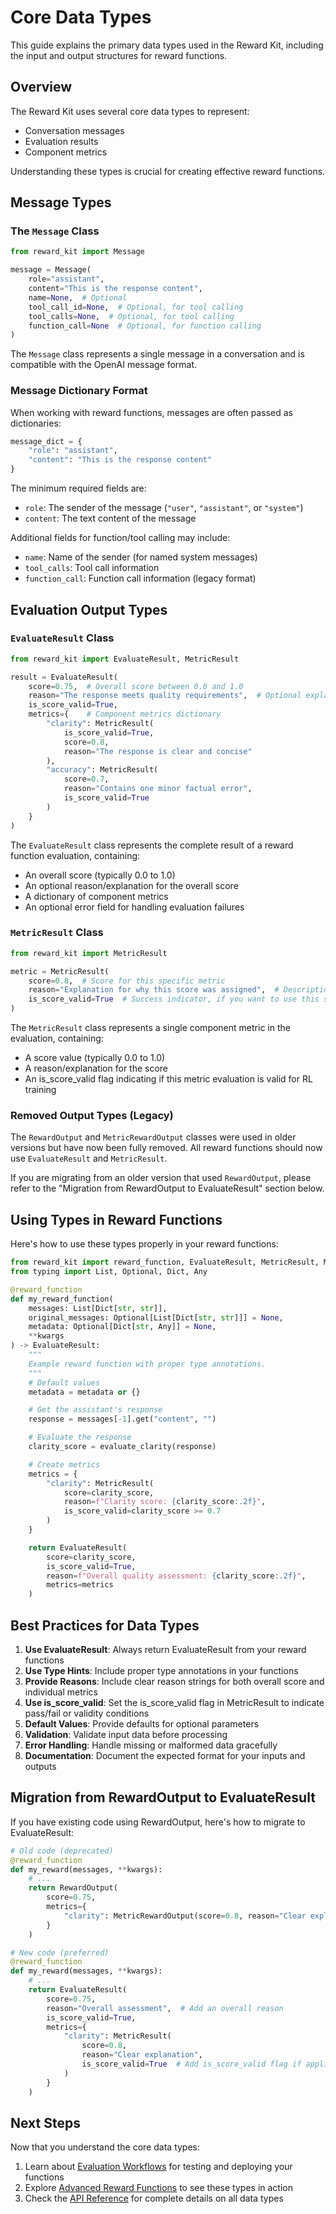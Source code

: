# Core Data Types

This guide explains the primary data types used in the Reward Kit, including the input and output structures for reward functions.

## Overview

The Reward Kit uses several core data types to represent:
- Conversation messages
- Evaluation results
- Component metrics

Understanding these types is crucial for creating effective reward functions.

## Message Types

### The `Message` Class

```python
from reward_kit import Message

message = Message(
    role="assistant",
    content="This is the response content",
    name=None,  # Optional
    tool_call_id=None,  # Optional, for tool calling
    tool_calls=None,  # Optional, for tool calling
    function_call=None  # Optional, for function calling
)
```

The `Message` class represents a single message in a conversation and is compatible with the OpenAI message format.

### Message Dictionary Format

When working with reward functions, messages are often passed as dictionaries:

```python
message_dict = {
    "role": "assistant",
    "content": "This is the response content"
}
```

The minimum required fields are:
- `role`: The sender of the message (`"user"`, `"assistant"`, or `"system"`)
- `content`: The text content of the message

Additional fields for function/tool calling may include:
- `name`: Name of the sender (for named system messages)
- `tool_calls`: Tool call information
- `function_call`: Function call information (legacy format)

## Evaluation Output Types

### `EvaluateResult` Class

```python
from reward_kit import EvaluateResult, MetricResult

result = EvaluateResult(
    score=0.75,  # Overall score between 0.0 and 1.0
    reason="The response meets quality requirements",  # Optional explanation
    is_score_valid=True,
    metrics={    # Component metrics dictionary
        "clarity": MetricResult(
            is_score_valid=True,
            score=0.8,
            reason="The response is clear and concise"
        ),
        "accuracy": MetricResult(
            score=0.7,
            reason="Contains one minor factual error",
            is_score_valid=True
        )
    }
)
```

The `EvaluateResult` class represents the complete result of a reward function evaluation, containing:
- An overall score (typically 0.0 to 1.0)
- An optional reason/explanation for the overall score
- A dictionary of component metrics
- An optional error field for handling evaluation failures

### `MetricResult` Class

```python
from reward_kit import MetricResult

metric = MetricResult(
    score=0.8,  # Score for this specific metric
    reason="Explanation for why this score was assigned",  # Description
    is_score_valid=True  # Success indicator, if you want to use this score for rl training
)
```

The `MetricResult` class represents a single component metric in the evaluation, containing:
- A score value (typically 0.0 to 1.0)
- A reason/explanation for the score
- An is_score_valid flag indicating if this metric evaluation is valid for RL training

### Removed Output Types (Legacy)

The `RewardOutput` and `MetricRewardOutput` classes were used in older versions but have now been fully removed. All reward functions should now use `EvaluateResult` and `MetricResult`.

If you are migrating from an older version that used `RewardOutput`, please refer to the "Migration from RewardOutput to EvaluateResult" section below.

## Using Types in Reward Functions

Here's how to use these types properly in your reward functions:

```python
from reward_kit import reward_function, EvaluateResult, MetricResult, Message
from typing import List, Optional, Dict, Any

@reward_function
def my_reward_function(
    messages: List[Dict[str, str]],
    original_messages: Optional[List[Dict[str, str]]] = None,
    metadata: Optional[Dict[str, Any]] = None,
    **kwargs
) -> EvaluateResult:
    """
    Example reward function with proper type annotations.
    """
    # Default values
    metadata = metadata or {}

    # Get the assistant's response
    response = messages[-1].get("content", "")

    # Evaluate the response
    clarity_score = evaluate_clarity(response)

    # Create metrics
    metrics = {
        "clarity": MetricResult(
            score=clarity_score,
            reason=f"Clarity score: {clarity_score:.2f}",
            is_score_valid=clarity_score >= 0.7
        )
    }

    return EvaluateResult(
        score=clarity_score,
        is_score_valid=True,
        reason=f"Overall quality assessment: {clarity_score:.2f}",
        metrics=metrics
    )
```

## Best Practices for Data Types

1. **Use EvaluateResult**: Always return EvaluateResult from your reward functions
2. **Use Type Hints**: Include proper type annotations in your functions
3. **Provide Reasons**: Include clear reason strings for both overall score and individual metrics
4. **Use is_score_valid**: Set the is_score_valid flag in MetricResult to indicate pass/fail or validity conditions
5. **Default Values**: Provide defaults for optional parameters
6. **Validation**: Validate input data before processing
7. **Error Handling**: Handle missing or malformed data gracefully
8. **Documentation**: Document the expected format for your inputs and outputs

## Migration from RewardOutput to EvaluateResult

If you have existing code using RewardOutput, here's how to migrate to EvaluateResult:

```python
# Old code (deprecated)
@reward_function
def my_reward(messages, **kwargs):
    # ...
    return RewardOutput(
        score=0.75,
        metrics={
            "clarity": MetricRewardOutput(score=0.8, reason="Clear explanation")
        }
    )

# New code (preferred)
@reward_function
def my_reward(messages, **kwargs):
    # ...
    return EvaluateResult(
        score=0.75,
        reason="Overall assessment",  # Add an overall reason
        is_score_valid=True,
        metrics={
            "clarity": MetricResult(
                score=0.8,
                reason="Clear explanation",
                is_score_valid=True  # Add is_score_valid flag if applicable
            )
        }
    )
```

## Next Steps

Now that you understand the core data types:

1. Learn about [Evaluation Workflows](evaluation_workflows.md) for testing and deploying your functions
2. Explore [Advanced Reward Functions](../examples/advanced_reward_functions.md) to see these types in action
3. Check the [API Reference](../api_reference/data_models.md) for complete details on all data types
